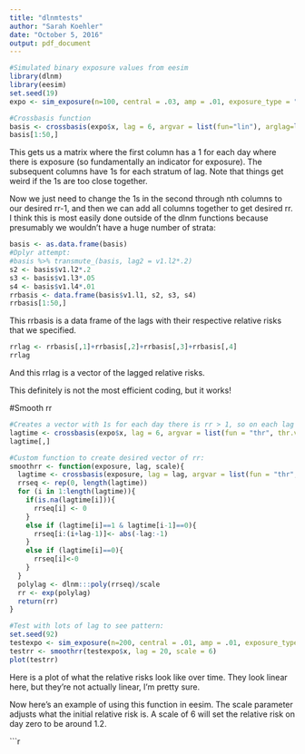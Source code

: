 ```yaml
---
title: "dlnmtests"
author: "Sarah Koehler"
date: "October 5, 2016"
output: pdf_document
---
```


```r
#Simulated binary exposure values from eesim
library(dlnm)
library(eesim)
set.seed(19)
expo <- sim_exposure(n=100, central = .03, amp = .01, exposure_type = "binary")

#Crossbasis function
basis <- crossbasis(expo$x, lag = 6, argvar = list(fun="lin"), arglag=list(fun="strata", breaks = c(0,1,3)))
basis[1:50,]
```

This gets us a matrix where the first column has a 1 for each day where there is exposure (so fundamentally an indicator for exposure). The subsequent columns have 1s for each stratum of lag.  Note that things get weird if the 1s are too close together.  

Now we just need to change the 1s in the second through nth columns to our desired rr-1, and then we can add all columns together to get desired rr. I think this is most easily done outside of the dlnm functions because presumably we wouldn't have a huge number of strata:

```r
basis <- as.data.frame(basis)
#Dplyr attempt:
#basis %>% transmute_(basis, lag2 = v1.l2*.2)
s2 <- basis$v1.l2*.2
s3 <- basis$v1.l3*.05
s4 <- basis$v1.l4*.01
rrbasis <- data.frame(basis$v1.l1, s2, s3, s4)
rrbasis[1:50,]
```

This rrbasis is a data frame of the lags with their respective relative risks that we specified. 

```r
rrlag <- rrbasis[,1]+rrbasis[,2]+rrbasis[,3]+rrbasis[,4]
rrlag
```

And this rrlag is a vector of the lagged relative risks.

This definitely is not the most efficient coding, but it works!

#Smooth rr

```r
#Creates a vector with 1s for each day there is rr > 1, so on each lag day after an exposed day.
lagtime <- crossbasis(expo$x, lag = 6, argvar = list(fun = "thr", thr.value = 0))
lagtime[,]

#Custom function to create desired vector of rr:
smoothrr <- function(exposure, lag, scale){
  lagtime <- crossbasis(exposure, lag = lag, argvar = list(fun = "thr", thr.value = 0))[,]
  rrseq <- rep(0, length(lagtime))
  for (i in 1:length(lagtime)){
    if(is.na(lagtime[i])){
      rrseq[i] <- 0
    }
    else if (lagtime[i]==1 & lagtime[i-1]==0){
      rrseq[i:(i+lag-1)]<- abs(-lag:-1)
    }
    else if (lagtime[i]==0){
      rrseq[i]<-0
    }
  }
  polylag <- dlnm:::poly(rrseq)/scale
  rr <- exp(polylag)
  return(rr)
}

#Test with lots of lag to see pattern:
set.seed(92)
testexpo <- sim_exposure(n=200, central = .01, amp = .01, exposure_type = "binary")
testrr <- smoothrr(testexpo$x, lag = 20, scale = 6)
plot(testrr)
```

Here is a plot of what the relative risks look like over time.  They look linear here, but they're not actually linear, I'm pretty sure.

Now here's an example of using this function in eesim. The scale parameter adjusts what the initial relative risk is.  A scale of 6 will set the relative risk on day zero to be around 1.2.

```r



